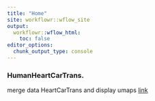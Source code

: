 ```yaml
---
title: "Home"
site: workflowr::wflow_site
output:
  workflowr::wflow_html:
    toc: false
editor_options:
  chunk_output_type: console
---
```


### HumanHeartCarTrans. 
merge data HeartCarTrans and display umaps
[link](HumanHeartCarTrans.html)


